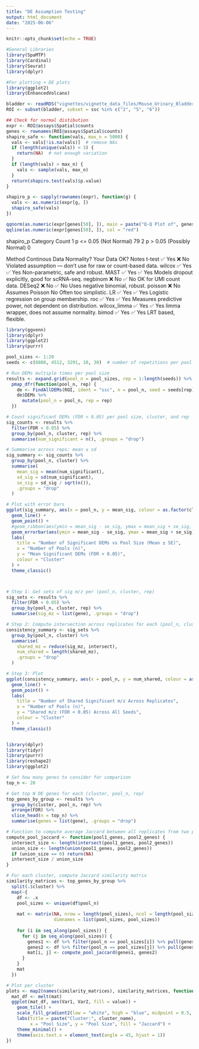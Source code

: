 ```yaml
---
title: "DE Assumption Testing"
output: html_document
date: "2025-06-06"
---
```


```r
knitr::opts_chunk$set(echo = TRUE)
```

```r
#General Libraries
library(SpaMTP)
library(Cardinal)
library(Seurat)
library(dplyr)

#For plotting + DE plots
library(ggplot2)
library(EnhancedVolcano)
```


```r
bladder <- readRDS("vignettes/vignette_data_files/Mouse_Urinary_Bladder/bladder_annotated.RDS")
ROI <- subset(bladder, subset = ssc %in% c("2", "5", "6"))
```

```r
## Check for normal distibution
expr <- ROI@assays$Spatial$counts
genes <- rownames(ROI@assays$Spatial$counts)
shapiro_safe <- function(vals, max_n = 5000) {
  vals <- vals[!is.na(vals)]  # remove NAs
  if (length(unique(vals)) < 3) {
    return(NA)  # not enough variation
  }
  if (length(vals) > max_n) {
    vals <- sample(vals, max_n)
  }
  return(shapiro.test(vals)$p.value)
}

shapiro_p <- sapply(rownames(expr), function(g) {
  vals <- as.numeric(expr[g, ])
  shapiro_safe(vals)
})

qqnorm(as.numeric(expr[genes[50], ]), main = paste("Q-Q Plot of", genes[50]))
qqline(as.numeric(expr[genes[50], ]), col = "red")

```

shapiro_p
                    Category Count
1     p <= 0.05 (Not Normal)    79
2 p > 0.05 (Possibly Normal)     0



Method     Continous Data    Normality?	    Your Data OK?	          Notes
t-test	        ✅ Yes	        ❌             No	                  Violated assumption — don't use for raw or count-based data.
wilcox	        ✅ Yes	        ✅             Yes	                  Non-parametric, safe and robust.
MAST	          ✅ Yes	        ✅             Yes                  	Models dropout explicitly, good for scRNA-seq.
negbinom        ❌ No	        ✅             No                   	OK for UMI count data.
DESeq2	        ❌ No	        ✅             No                   	Uses negative binomial, robust.
poisson	        ❌ No	     Assumes Poisson	 No	                   Often too simplistic.
LR	            ✅ Yes	        ✅             Yes	                  Logistic regression on group membership.
roc	            ✅ Yes	        ✅             Yes	                  Measures predictive power, not dependent on distribution.
wilcox_limma	  ✅ Yes	        ✅             Yes                 	limma wrapper, does not assume normality.
bimod	          ✅ Yes         ✅             Yes                 	LRT based, flexible.




```r
library(ggvenn)
library(dplyr)
library(ggplot2)
library(purrr)

pool_sizes <- 1:20
seeds <- c(8880, 4512, 3291, 10, 30)  # number of repetitions per pool size

# Run DEMs multiple times per pool size
results <- expand.grid(pool_n = pool_sizes, rep = 1:length(seeds)) %>%
  pmap_dfr(function(pool_n, rep) {
    de <- FindAllDEMs(ROI, ident = "ssc", n = pool_n, seed = seeds[rep])
    de$DEMs %>%
      mutate(pool_n = pool_n, rep = rep)
  })

# Count significant DEMs (FDR < 0.05) per pool size, cluster, and rep
sig_counts <- results %>%
  filter(FDR < 0.05) %>%
  group_by(pool_n, cluster, rep) %>%
  summarise(num_significant = n(), .groups = "drop")

# Summarise across reps: mean ± sd
sig_summary <- sig_counts %>%
  group_by(pool_n, cluster) %>%
  summarise(
    mean_sig = mean(num_significant),
    sd_sig = sd(num_significant),
    se_sig = sd_sig / sqrt(n()),
    .groups = "drop"
  )

# Plot with error bars
ggplot(sig_summary, aes(x = pool_n, y = mean_sig, colour = as.factor(cluster))) +
  geom_line() +
  geom_point() +
  #geom_ribbon(aes(ymin = mean_sig - se_sig, ymax = mean_sig + se_sig, fill = as.factor(cluster)), alpha = 0.2, colour = NA)+
  geom_errorbar(aes(ymin = mean_sig - se_sig, ymax = mean_sig + se_sig), width = 0.3) +
  labs(
    title = "Number of Significant DEMs vs Pool Size (Mean ± SE)",
    x = "Number of Pools (n)",
    y = "Mean Significant DEMs (FDR < 0.05)",
    colour = "Cluster"
  ) +
  theme_classic()



# Step 1: Get sets of sig m/z per (pool_n, cluster, rep)
sig_sets <- results %>%
  filter(FDR < 0.05) %>%
  group_by(pool_n, cluster, rep) %>%
  summarise(sig_mz = list(gene), .groups = "drop")

# Step 2: Compute intersection across replicates for each (pool_n, cluster)
consistency_summary <- sig_sets %>%
  group_by(pool_n, cluster) %>%
  summarise(
    shared_mz = reduce(sig_mz, intersect),
    num_shared = length(shared_mz),
    .groups = "drop"
  )

# Step 3: Plot
ggplot(consistency_summary, aes(x = pool_n, y = num_shared, colour = as.factor(cluster))) +
  geom_line() +
  geom_point() +
  labs(
    title = "Number of Shared Significant m/z Across Replicates",
    x = "Number of Pools (n)",
    y = "Shared m/z (FDR < 0.05) Across All Seeds",
    colour = "Cluster"
  ) +
  theme_classic()


library(dplyr)
library(tidyr)
library(purrr)
library(reshape2)
library(ggplot2)

# Set how many genes to consider for comparison
top_n <- 20

# Get top N DE genes for each (cluster, pool_n, rep)
top_genes_by_group <- results %>%
  group_by(cluster, pool_n, rep) %>%
  arrange(FDR) %>%
  slice_head(n = top_n) %>%
  summarise(genes = list(gene), .groups = "drop")

# Function to compute average Jaccard between all replicates from two pool sizes
compute_pool_jaccard <- function(pool1_genes, pool2_genes) {
  intersect_size <- length(intersect(pool1_genes, pool2_genes))
  union_size <- length(union(pool1_genes, pool2_genes))
  if (union_size == 0) return(NA)
  intersect_size / union_size
}

# For each cluster, compute Jaccard similarity matrix
similarity_matrices <- top_genes_by_group %>%
  split(.$cluster) %>%
  map(~{
    df <- .x
    pool_sizes <- unique(df$pool_n)
    
    mat <- matrix(NA, nrow = length(pool_sizes), ncol = length(pool_sizes),
                  dimnames = list(pool_sizes, pool_sizes))
    
    for (i in seq_along(pool_sizes)) {
      for (j in seq_along(pool_sizes)) {
        genes1 <- df %>% filter(pool_n == pool_sizes[i]) %>% pull(genes) %>% unlist()
        genes2 <- df %>% filter(pool_n == pool_sizes[j]) %>% pull(genes) %>% unlist()
        mat[i, j] <- compute_pool_jaccard(genes1, genes2)
      }
    }
    mat
  })

# Plot per cluster
plots <- map2(names(similarity_matrices), similarity_matrices, function(cluster_name, mat) {
  mat_df <- melt(mat)
  ggplot(mat_df, aes(Var1, Var2, fill = value)) +
    geom_tile() +
    scale_fill_gradient2(low = "white", high = "blue", midpoint = 0.5, na.value = "grey90") +
    labs(title = paste("Cluster:", cluster_name),
         x = "Pool Size", y = "Pool Size", fill = "Jaccard") +
    theme_minimal() +
    theme(axis.text.x = element_text(angle = 45, hjust = 1))
})



```









